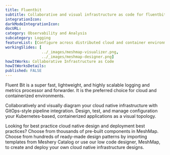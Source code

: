 ```yaml
---
title: Fluentbit
subtitle: Collaborative and visual infrastructure as code for fluentbit-operator
integrationIcon: 
darkModeIntegrationIcon: 
docURL: 
category: Observability and Analysis
subcategory: Logging
featureList: [Configure across distributed cloud and container environments. ,Manage high availability with I/O handlers to store data for disaster recovery.,Granular management of data parsing and routing. Filtering and enrichment to optimize security and minimize cost.]
workingSlides: [
				../_images/meshmap-visualizer.png,
				../_images/meshmap-designer.png]
howItWorks: Collaborative Infrastructure as Code
howItWorksDetails: 
published: FALSE
---
```

Fluent Bit is a super fast, lightweight, and highly scalable logging and metrics processor and forwarder. It is the preferred choice for cloud and containerized environments.
<p>
    Collaboratively and visually diagram your cloud native infrastructure with GitOps-style pipeline integration. Design, test, and manage configuration your Kubernetes-based, containerized applications as a visual topology.
</p>
<p>
    Looking for best practice cloud native design and deployment best practices? Choose from thousands of pre-built components in MeshMap. Choose from hundreds of ready-made design patterns by importing templates from Meshery Catalog or use our low code designer, MeshMap, to create and deploy your own cloud native infrastructure designs.
</p>